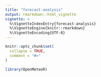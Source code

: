 ```yaml
---
title: "forecast-analysis"
output: rmarkdown::html_vignette
vignette: >
  %\VignetteIndexEntry{forecast-analysis}
  %\VignetteEngine{knitr::rmarkdown}
  %\VignetteEncoding{UTF-8}
---
```


```r
knitr::opts_chunk$set(
  collapse = TRUE,
  comment = "#>"
)
```

```r
library(OpenMeteoR)
```
